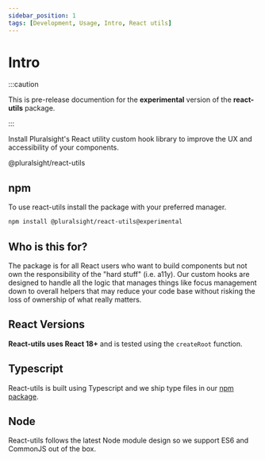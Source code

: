 ```yaml
---
sidebar_position: 1
tags: [Development, Usage, Intro, React utils]
---
```



# Intro

:::caution

This is pre-release documention for the **experimental** version of the **react-utils** package.

:::

<p className="page-subheadline" markdown="1">
  Install Pluralsight's React utility custom hook library to improve the UX and
  accessibility of your components.
</p>

<ViewSourceLink href="https://www.npmjs.com/package/@pluralsight/react-utils">
  @pluralsight/react-utils
</ViewSourceLink>

## npm

To use react-utils install the package with your preferred manager.

```bash npm2yarn
npm install @pluralsight/react-utils@experimental
```

## Who is this for?

The package is for all React users who want to build components but not own the responsibility of the "hard stuff" (i.e. a11y). Our custom hooks are designed to handle all the logic that manages things like focus management down to overall helpers that may reduce your code base without risking the loss of ownership of what really matters.

## React Versions

**React-utils uses React 18+** and is tested using the `createRoot` function.

## Typescript

React-utils is built using Typescript and we ship type files in our [npm package](https://www.npmjs.com/package/@pluralsight/react-utils).

## Node

React-utils follows the latest Node module design so we support ES6 and CommonJS out of the box.
